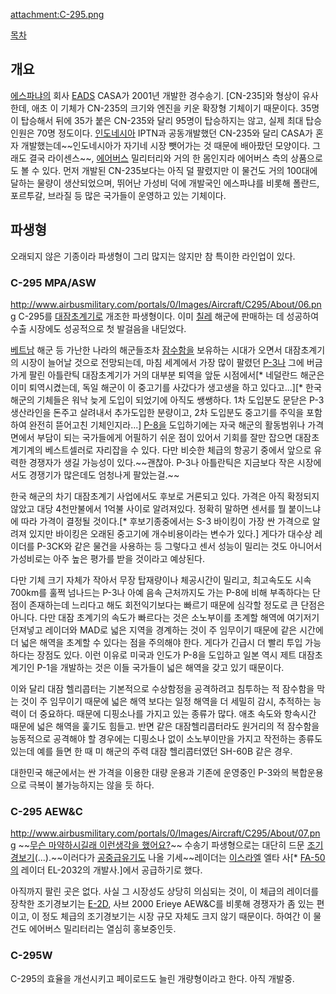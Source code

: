 attachment:C-295.png

[[목차]]

== 개요 ==
[[에스파냐]]의 회사 [[EADS]] CASA가 2001년 개발한 경수송기. [CN-235]와 형상이 유사한데, 애초 이 기체가 CN-235의 크기와 엔진을 키운 확장형 기체이기 때문이다. 35명이 탑승해서 뒤에 35가 붙은 CN-235와 달리 95명이 탑승하지는 않고, 실제 최대 탑승인원은 70명 정도이다. [[인도네시아]] IPTN과 공동개발했던 CN-235와 달리 CASA가 혼자 개발했는데~~인도네시아가 자기네 시장 뺏어가는 것 때문에 배아팠던 모양이다. 그래도 결국 라이센스~~, [[에어버스]] 밀리터리와 거의 한 몸인지라 에어버스 측의 상품으로도 볼 수 있다. 먼저 개발된 CN-235보다는 아직 덜 팔렸지만 이 물건도 거의 100대에 달하는 물량이 생산되었으며, 뛰어난 가성비 덕에 개발국인 에스파냐를 비롯해 폴란드, 포르투갈, 브라질 등 많은 국가들이 운영하고 있는 기체이다.

== 파생형 ==
오래되지 않은 기종이라 파생형이 그리 많지는 않지만 참 특이한 라인업이 있다.

=== C-295 MPA/ASW ===
http://www.airbusmilitary.com/portals/0/Images/Aircraft/C295/About/06.png
C-295를 [[대잠초계기]]로 개조한 파생형이다. 이미 [[칠레]] 해군에 판매하는 데 성공하여 수출 시장에도 성공적으로 첫 발걸음을 내딛었다.

[[베트남]] 해군 등 가난한 나라의 해군들조차 [[잠수함]]을 보유하는 시대가 오면서 대잠초계기의 시장이 늘어날 것으로 전망되는데, 마침 세계에서 가장 많이 팔렸던 [[P-3]]나 그에 버금가게 팔린 아틀란틱 대잠초계기가 거의 대부분 퇴역을 앞둔 시점에서[* 네덜란드 해군은 이미 퇴역시켰는데, 독일 해군이 이 중고기를 사갔다가 생고생을 하고 있다고...][* 한국 해군의 기체들은 워낙 늦게 도입이 되었기에 아직도 쌩쌩하다. 1차 도입분도 문닫은 P-3 생산라인을 돈주고 살려내서 추가도입한 분량이고, 2차 도입분도 중고기를 주익을 포함하여 완전히 뜯어고친 기체인지라...] [[P-8]]을 도입하기에는 자국 해군의 활동범위나 가격 면에서 부담이 되는 국가들에게 어필하기 쉬운 점이 있어서 기회를 잘만 잡으면 대잠초계기계의 베스트셀러로 자리잡을 수 있다. 다만 비슷한 체급의 항공기 중에서 앞으로 유력한 경쟁자가 생길 가능성이 있다.~~괜찮아. P-3나 아틀란틱은 지금보다 작은 시장에서도 경쟁기가 많은데도 엄청나게 팔았는걸.~~

한국 해군의 차기 대잠초계기 사업에서도 후보로 거론되고 있다. 가격은 아직 확정되지 않았고 대당 4천만불에서 1억불 사이로 알려져있다. 정확히 말하면 센서를 뭘 붙이느냐에 따라 가격이 결정될 것이다.[* 후보기종중에서는 S-3 바이킹이 가장 싼 가격으로 알려져 있지만 바이킹은 오래된 중고기에 개수비용이라는 변수가 있다.] 게다가 대수상 레이더를 P-3CK와 같은 물건을 사용하는 등 그렇다고 센서 성능이 밀리는 것도 아니어서 가성비로는 아주 높은 평가를 받을 것이라고 예상된다.

다만 기체 크기 자체가 작아서 무장 탑재량이나 체공시간이 밀리고, 최고속도도 시속 700km를 훌쩍 넘나드는 P-3나 아예 음속 근처까지도 가는 P-8에 비해 부족하다는 단점이 존재하는데 느리다고 해도 회전익기보다는 빠르기 때문에 심각할 정도로 큰 단점은 아니다. 다만 대잠 초계기의 속도가 빠르다는 것은 소노부이를 초계할 해역에 여기저기 던져넣고 레이더와 MAD로 넓은 지역을 경계하는 것이 주 임무이기 때문에 같은 시간에 더 넓은 해역을 초계할 수 있다는 점을 주의해야 한다. 게다가 긴급시 더 빨리 투입 가능하다는 장점도 있다. 이런 이유로 미국과 인도가 P-8을 도입하고 일본 역시 제트 대잠초계기인 P-1을 개발하는 것은 이들 국가들이 넓은 해역을 갖고 있기 때문이다.

이와 달리 대잠 헬리콥터는 기본적으로 수상함정을 공격하려고 침투하는 적 잠수함을 막는 것이 주 임무이기 때문에 넓은 해역 보다는 일정 해역을 더 세밀히 감시, 추적하는 능력이 더 중요하다. 때문에 디핑소나를 가지고 있는 종류가 많다. 애초 속도와 항속시간 때문에 넓은 해역을 훑기도 힘들고. 반면 같은 대잠헬리콥터라도 원거리의 적 잠수함을 능동적으로 공격해야 할 경우에는 디핑소나 없이 소노부이만을 가지고 작전하는 종류도 있는데 예를 들면 한 때 미 해군의 주력 대잠 헬리콥터였던 SH-60B 같은 경우.

대한민국 해군에서는 싼 가격을 이용한 대량 운용과 기존에 운영중인 P-3와의 복합운용으로 극복이 불가능하지는 않을 듯 하다.

=== C-295 AEW&C ===
http://www.airbusmilitary.com/portals/0/Images/Aircraft/C295/About/07.png
~~[[무슨 마약하시길래 이런생각을 했어요?]]~~
수송기 파생형으로는 대단히 드문 [[조기경보기]](...).~~이러다가 [[공중급유기]]도 나올 기세~~레이더는 [[이스라엘]] 엘타 사[* [[FA-50]]의 레이더 EL-2032의 개발사.]에서 공급하기로 했다.

아직까지 팔린 곳은 없다. 사실 그 시장성도 상당히 의심되는 것이, 이 체급의 레이더를 장착한 조기경보기는 [[E-2]]D, 사브 2000 Erieye AEW&C를 비롯해 경쟁자가 좀 있는 편이고, 이 정도 체급의 조기경보기는 시장 규모 자체도 크지 않기 때문이다. 하여간 이 물건도 에어버스 밀리터리는 열심히 홍보중인듯.

=== C-295W ===
C-295의 효율을 개선시키고 페이로드도 늘린 개량형이라고 한다. 아직 개발중.
